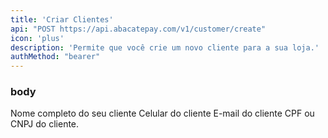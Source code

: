 ```yaml
---
title: 'Criar Clientes'
api: "POST https://api.abacatepay.com/v1/customer/create"
icon: 'plus'
description: 'Permite que você crie um novo cliente para a sua loja.'
authMethod: "bearer"
---
```


### body


<ParamField body="name" type="string" placeholder="ex: Lucas Zago">
  Nome completo do seu cliente
</ParamField>

<ParamField body="cellphone" type="string" placeholder="ex: 11 123456789">
  Celular do cliente
</ParamField>


<ParamField body="email" type="string" required placeholder="ex: abacatepay@gmail.com">
  E-mail do cliente
</ParamField>


<ParamField body="taxId" type="string" placeholder="ex: 123.456.789.12">
  CPF ou CNPJ do cliente.
</ParamField>

<ResponseField name="name" type="string"> </ResponseField>

<ResponseField name="cellphone" type="string"> </ResponseField>

<ResponseField name="email" type="string" required> </ResponseField>

<ResponseField name="taxId" type="string"> </ResponseField>

